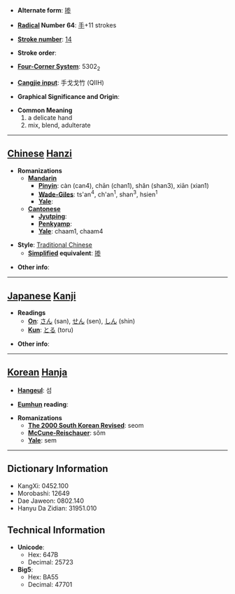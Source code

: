 * '''Alternate form''': [[掺]]

* '''[[Wiktionary:Chinese radical index| Radical]] Number 64''': [[Wiktionary:Chinese radical index 手|手]]+11 strokes

* '''[[Wiktionary:Chinese total strokes index|Stroke number]]''': [[Wiktionary:Chinese total strokes index 14|14]]

* '''Stroke order''': 

* '''[[Wiktionary:Chinese four corner index|Four-Corner System]]''': 5302<sub>2</sub>

* '''[[Wiktionary:Chinese Cangjie index|Cangjie input]]''': 手戈戈竹 (QIIH)

* '''Graphical Significance and Origin''': 

* '''Common Meaning'''
*#a delicate hand
*# mix, blend, adulterate


----

== [[Chinese]] [[Hanzi]] ==

* '''Romanizations'''
** '''[[Mandarin]]'''
*** '''[[Pinyin]]''': càn (can4), chān (chan1), shǎn (shan3), xiān (xian1)
*** '''[[Wade-Giles]]''': ts'an<sup>4</sup>, ch'an<sup>1</sup>, shan<sup>3</sup>, hsien<sup>1</sup>
*** '''[[Yale]]''': 
** '''[[Cantonese]]'''
*** '''[[Jyutping]]''':
*** '''[[Penkyamp]]''': 
*** '''[[Yale]]''': chaam1, chaam4

* '''Style''': [[Traditional Chinese]] 
** '''[[Simplified Chinese|Simplified]] equivalent''': [[掺]]

* '''Other info''': 

----

== [[Japanese]] [[Kanji]] ==

* '''Readings'''
** '''[[On]]''': [[さん]] (san), [[せん]] (sen), [[しん]] (shin)
** '''[[Kun]]''': [[とる]] (toru)

* '''Other info''':  

----

== [[Korean]] [[Hanja]] ==

* '''[[Hangeul]]''': 섬

* '''[[Eumhun]] reading''': 

* '''Romanizations'''
** '''[[The 2000 South Korean Revised Romanization|The 2000 South Korean Revised]]''': seom
** '''[[McCune-Reischauer]]''': sŏm
** '''[[Yale]]''': sem

----

== Dictionary Information ==

* KangXi: 0452.100
* Morobashi: 12649
* Dae Jaweon: 0802.140
* Hanyu Da Zidian: 31951.010

== Technical Information ==

* '''Unicode''':
** Hex: 647B
** Decimal: 25723
* '''Big5''':
** Hex: BA55
** Decimal: 47701